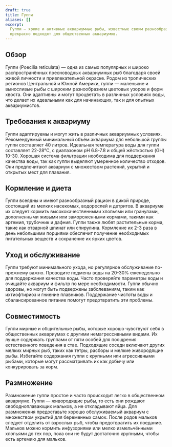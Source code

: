 ```yaml
---
draft: true
title: Гуппи
aliases: []
excerpt:
  Гуппи — яркие и активные аквариумные рыбы, известные своим разнообразием цветов и узоров. Они просты в уходе и
  прекрасно подходят для общественных аквариумов.
---
```


## Обзор

Гуппи (Poecilia reticulata) — одна из самых популярных и широко распространённых пресноводных аквариумных рыб благодаря
своей живой личности и привлекательной окраске. Родом из тропических регионов Центральной и Южной Америки, гуппи —
маленькие и выносливые рыбы с широким разнообразием цветовых узоров и форм хвоста. Они адаптивны и могут процветать в
различных условиях воды, что делает их идеальными как для начинающих, так и для опытных аквариумистов.

## Требования к аквариуму

Гуппи адаптируемы и могут жить в различных аквариумных условиях. Рекомендуемый минимальный объём аквариума для небольшой
группы гуппи составляет 40 литров. Идеальная температура воды для гуппи составляет 22-28°C, с диапазоном pH 6.8-7.8 и
общей жёсткостью (GH) 10-30. Хорошая система фильтрации необходима для поддержания качества воды, так как гуппи выделяют
умеренное количество отходов. Они предпочитают аквариум с множеством растений, укрытий и открытых мест для плавания.

## Кормление и диета

Гуппи всеядны и имеют разнообразный рацион в дикой природе, состоящий из мелких насекомых, водорослей и детритов. В
аквариуме их следует кормить высококачественными хлопьями или гранулами, дополненными живыми или замороженными кормами,
такими как артемия, трубочник и дафния. Гуппи также любят растительные корма, такие как отварной шпинат или спирулина.
Кормление их 2-3 раза в день небольшими порциями обеспечит получение необходимых питательных веществ и сохранение их
ярких цветов.

## Уход и обслуживание

Гуппи требуют минимального ухода, но регулярное обслуживание по-прежнему важно. Проводите подмены воды на 20-30%
еженедельно для поддержания качества воды. Часто проверяйте параметры воды и очищайте аквариум и фильтр по мере
необходимости. Гуппи обычно здоровы, но могут быть подвержены заболеваниям, таким как ихтиофтириоз и гниение плавников.
Поддержание чистоты воды и сбалансированное питание помогут предотвратить эти проблемы.

## Совместимость

Гуппи мирные и общительные рыбы, которые хорошо чувствуют себя в общественных аквариумах с другими немагрессивными
видами. Их лучше содержать группами от пяти особей для поощрения естественного поведения в стае. Подходящие соседи
включают других мелких мирных рыб, таких как тетры, расборы и мелкие живородящие рыбы. Избегайте содержания гуппи с
крупными или агрессивными рыбами, которые могут рассматривать их как добычу или конкурировать за корм.

## Размножение

Размножение гуппи простое и часто происходит легко в общественном аквариуме. Гуппи — живородящие рыбы, то есть они
рождают свободноплавающих мальков, а не откладывают яйца. Для размножения предоставьте хорошо обслуживаемый аквариум с
множеством укрытий для беременных самок. После родов мальков следует отделить от взрослых рыб, чтобы предотвратить их
поедание. Мальков можно кормить инфузориями или мелко измельчёнными хлопьями до тех пор, пока они не будут достаточно
крупными, чтобы есть артемию для мальков.
